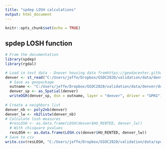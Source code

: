 ```yaml
---
title: "spdep LOSH calculations"
output: html_document
---
```


```r
knitr::opts_chunk$set(echo = TRUE)
```

## spdep LOSH function

```r
# From the documentation
library(spdep)
library(rgdal)

# Load in test data - Dnever housing data fromhttps://geodacenter.github.io/data-and-lab//census_2010_excluded-variables/
denver <- st_read("C:/Users/jeffe/Dropbox/GSOC2020/validation/data/denver/denver.shp")
  # Save as geopackage
  outname <- "C:/Users/jeffe/Dropbox/GSOC2020/validation/data/denver/denver.gpkg"
  denver_sp <- as_Spatial(denver)
  writeOGR(denver_sp, dsn = outname, layer = "denver", driver = "GPKG")
  
# Create a neighbors list
denver_nb <- poly2nb(denver)
denver_lw <- nb2listw(denver_nb)
# Calculate losh measures
  #resLOSH <- as.data.frame(LOSH(denver$HU_RENTED, denver_lw))
  # With chisquare pvalues
  resLOSH <- as.data.frame(LOSH.cs(denver$HU_RENTED, denver_lw))
# Save to csv
write.csv(resLOSH, "C:/Users/jeffe/Dropbox/GSOC2020/validation/data/spdep_denver_losh.csv")
```

